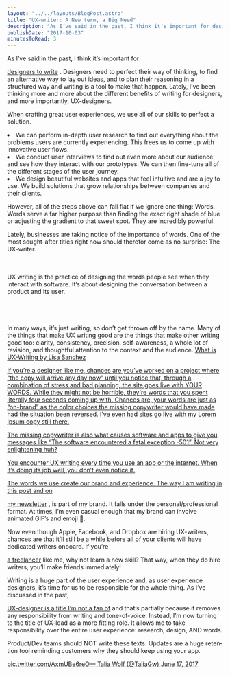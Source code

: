 ```yaml
---
layout: "../../layouts/BlogPost.astro"
title: "UX-writer: A New term, a Big Need"
description: "As I’ve said in the past, I think it’s important for designers to write. Designers need to perfect their way of thinking, to find an alternative way to lay out ideas, and to plan their reasoning in a structured way and writing is a tool to make that happen. Lately, I’ve been thinking more and more about the different benefits of writing for designers, and more importantly, UX-designers.\n\n\nWhen crafting great user experiences, we use all of our skills to perfect a solution.\n\n\n * We can perform in"
publishDate: "2017-10-03"
minutesToRead: 3
---
```


<p>As I’ve said in the past, I think it’s important for </p>
<a href="https://antonsten.com/designers-write/?ref="antonsten".com">designers to write</a>
 . Designers need to perfect their way of thinking, to find an alternative way to lay out ideas, and to plan their reasoning in a structured way and writing is a tool to make that happen. Lately, I’ve been thinking more and more about the different benefits of writing for designers, and more importantly, UX-designers.</p>
<p>When crafting great user experiences, we use all of our skills to perfect a solution.</p>
<ul>
</ul>
<li>We can perform in-depth user research to find out everything about the problems users are currently experiencing. This frees us to come up with innovative user flows.</li>
<li>We conduct user interviews to find out even more about our audience and see how they interact with our prototypes. We can then fine-tune all of the different stages of the user journey.</l>
</li>
<li>We design beautiful websites and apps that feel intuitive and are a joy to use. We build solutions that grow relationships between companies and their clients. </li>
<p>However, all of the steps above can fall flat if we ignore one thing: Words. Words serve a far higher purpose than finding the exact right shade of blue or adjusting the gradient to that sweet spot. They are incredibly powerful.</p>
<div class="blockquote">
</div>
<div>
<p>Lately, businesses are taking notice of the importance of words. One of the most sought-after titles right now should therefor come as no surprise: The UX-writer. </p>
<br>
<br>UX writing is the practice of designing the words people see when they interact with software. It’s about designing the conversation between a product and its user. </br>
<br>
<br>
</br>
<br> In many ways, it’s just writing, so don’t get thrown off by the name. Many of the things that make UX writing good are the things that make other writing good too: clarity, consistency, precision, self-awareness, a whole lot of revision, and thoughtful attention to the context and the audience. 
<strong>
</strong>
<a href="https://medium.com/@lmsanchez/what-is-ux-writing-1eb71b0f0606?ref="antonsten".com">What is UX-Writing by Lisa Sanchez </div>
<p>If you’re a designer like me, chances are you’ve worked on a project where “the copy will arrive any day now” until you notice that, through a combination of stress and bad planning, the site goes live with YOUR WORDS. While they might not be horrible, they're words that you spent literally four seconds coming up with. Chances are, your words are just as “on-brand” as the color choices the missing copywriter would have made had the situation been reversed. I’ve even had sites go live with my Lorem Ipsum copy still there.</p>
<p>The missing copywriter is also what causes software and apps to give you messages like “The software encountered a fatal exception -501”. Not very enlightening huh?</p>
<MDXImage src="/images/f5af67cf2c3b6940b56e96ced46e6ecf.webp" alt="l exception - - Fafcfcbbecedeecf" width={1242} height={947} />
<div class="blockquote">
</div>
<div>
<p>You encounter UX writing every time you use an app or the internet. When it’s doing its job well, you don’t even notice it. </p>
</div>
<p>The words we use create our brand and experience. The way I am writing in this post and on </p>
<a href="https://antonsten.com/newsletter?ref="antonsten".com">my newsletter</a>
 , is part of my brand. It falls under the personal/professional format. At times, I’m even casual enough that my brand can involve animated GIF’s and emoji 👯.</p>
<p>Now even though Apple, Facebook, and Dropbox are hiring UX-writers, chances are that it’ll still be a while before all of your clients will have dedicated writers onboard. If you’re </p>
<a href="https://antonsten.com/books/masteringfreelance/?ref="antonsten".com">a freelancer</a>
 like me, why not learn a new skill? That way, when they do hire writers, you’ll make friends immediately!</p>
<p>Writing is a huge part of the user experience and, as user experience designers, it’s time for us to be responsible for the whole thing. As I’ve discussed in the past, </p>
<a href="https://antonsten.com/ux-designer/?ref="antonsten".com">UX-designer is a title I’m not a fan of</a>
 and that’s partially because it removes any responsibility from writing and tone-of-voice. Instead, I’m now turning to the title of UX-lead as a more fitting role. It allows me to take responsibility over the entire user experience: research, design, AND words.</p>
<div class="blockquote">
</div>
<div>
<p lang="en" dir="ltr">Product/Dev teams should NOT write these texts. Updates are a huge retention tool reminding customers why they should keep using your app. </p>
<a href="https://t.co/AxmUBe6reO?ref="antonsten".com">pic.twitter.com/AxmUBe6reO— Talia Wolf (@TaliaGw) 
<a href="https://twitter.com/TaliaGw/status/876151571029131264?ref_src="twsrc"%5Etfw&ref="antonsten".com">June 17, 2017 </a>
</div>
